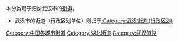 {{commonscat|Streets in Wuhan}}
{{Catnav|頁面分類|人类社会|城市|街道|中国街道}}
本分类用于归纳武汉市的[[街道|街道]]。
*武汉市的街道（行政区划单位）则归于[[:Category:武汉街道_(行政区划)|:Category:武汉街道 (行政区划)]]

[[Category:中国各城市街道|Category:中国各城市街道]]
[[Category:湖北街道|Category:湖北街道]]
[[Category:武汉道路|Category:武汉道路]]